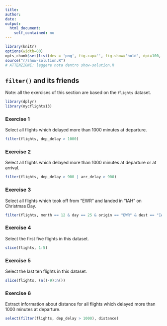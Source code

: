 ```yaml
---
title:
author:
date:
output:
  html_document:
    self_contained: no
---
```


```r
library(knitr) 
options(width=80)
opts_chunk$set(list(dev = 'png', fig.cap='', fig.show='hold', dpi=100, fig.width=7, fig.height=7, fig.pos='H!'))#, fig.path="figures/lm-"))
source("r/show-solution.R")
# ATTENZIONE: leggere nota dentro show-solution.R
```

## `filter()` and its friends
Note: all the exercises of this section are based on the `flights` dataset.

```r
library(dplyr)
library(nycflights13)
```


### Exercise 1
Select all flights which delayed more than 1000 minutes at departure.

```r
filter(flights, dep_delay > 1000)
```


### Exercise 2
Select all flights which delayed more than 1000 minutes at departure or at arrival.

```r
filter(flights, dep_delay > 900 | arr_delay > 900)
```


### Exercise 3
Select all flights which took off from "EWR" and landed in "IAH" on Christmas Day.

```r
filter(flights, month == 12 & day == 25 & origin == "EWR" & dest == "IAH")
```


### Exercise 4
Select the first five flights in this dataset.

```r
slice(flights, 1:5)
```


### Exercise 5
Select the last ten flights in this dataset.

```r
slice(flights, (n()-9):n())
```


### Exercise 6
Extract information about distance for all flights which delayed more than 1000 minutes at departure.

```r
select(filter(flights, dep_delay > 1000), distance)
```

